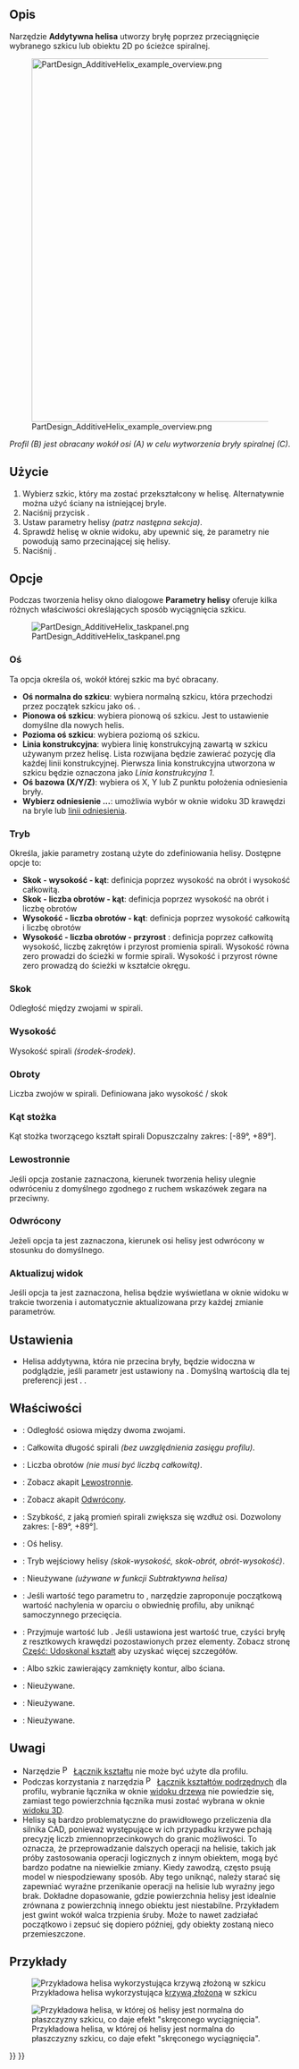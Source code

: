 <languages/>

{{Docnav/pl
|[[PartDesign_AdditivePipe/pl|Uzupełnianie wyciągnięciem wzdłuż ścieżki]]
|[[PartDesign_AdditiveBox/pl|Addytywny prostopadłościan]]
|[[PartDesign_Workbench/pl|środowisko pracy Projekt Części]]
|IconL=PartDesign_AdditivePipe.svg
|IconR=PartDesign_AdditiveBox.svg
|IconC=Workbench_PartDesign.svg
}}

{{GuiCommand/pl
|Name=PartDesign AdditiveHelix
|Name/pl=Projekt Części: Addytywna helisa
|MenuLocation=Projekt Części → Utwórz cechę przez dodanie → Addytywna helisa
|Workbenches=[[PartDesign_Workbench/pl|Projekt Części]]
|Version=0.19
|SeeAlso=[[PartDesign_SubtractiveHelix/pl|Komponent bryła pierwotna do odjęcia]]
}}

<span id="Description"></span>
==Opis==

Narzędzie '''Addytywna helisa''' utworzy bryłę poprzez przeciągnięcie wybranego szkicu lub obiektu 2D po ścieżce spiralnej.

[[File:PartDesign_AdditiveHelix_example_overview.png|none|650px]]

''Profil (B) jest obracany wokół osi (A) w celu wytworzenia bryły spiralnej (C)''.

<span id="Usage"></span>
==Użycie==

# Wybierz szkic, który ma zostać przekształcony w helisę. Alternatywnie można użyć ściany na istniejącej bryle.
# Naciśnij przycisk {{Button|[[Image:PartDesign_AdditiveHelix.svg|16px]] '''Addytywna helisa'''}}.
# Ustaw parametry helisy ''(patrz następna sekcja)''.
# Sprawdź helisę w oknie widoku, aby upewnić się, że parametry nie powodują samo przecinającej się helisy.
# Naciśnij {{Button|OK}}.

<span id="Options"></span>
==Opcje==

Podczas tworzenia helisy okno dialogowe '''Parametry helisy''' oferuje kilka różnych właściwości określających sposób wyciągnięcia szkicu.

[[File:PartDesign_AdditiveHelix_taskpanel.png|frame|left]]

<span id="Axis"></span>
===Oś===

Ta opcja określa oś, wokół której szkic ma być obracany.
* '''Oś normalna do szkicu''': wybiera normalną szkicu, która przechodzi przez początek szkicu jako oś. {{Version/pl|0.20}}.
* '''Pionowa oś szkicu''': wybiera pionową oś szkicu. Jest to ustawienie domyślne dla nowych helis.
* '''Pozioma oś szkicu''': wybiera poziomą oś szkicu.
* '''Linia konstrukcyjna''': wybiera linię konstrukcyjną zawartą w szkicu używanym przez helisę. Lista rozwijana będzie zawierać pozycję dla każdej linii konstrukcyjnej. Pierwsza linia konstrukcyjna utworzona w szkicu będzie oznaczona jako ''Linia konstrukcyjna 1''.
* '''Oś bazowa (X/Y/Z)''': wybiera oś X, Y lub Z punktu położenia odniesienia bryły.
* '''Wybierz odniesienie ...''': umożliwia wybór w oknie widoku 3D krawędzi na bryle lub [[PartDesign_Line/pl|linii odniesienia]].

<span id="Mode"></span>
===Tryb===

Określa, jakie parametry zostaną użyte do zdefiniowania helisy. Dostępne opcje to:
* '''Skok - wysokość - kąt''': definicja poprzez wysokość na obrót i wysokość całkowitą.
* '''Skok - liczba obrotów - kąt''': definicja poprzez wysokość na obrót i liczbę obrotów
* '''Wysokość - liczba obrotów - kąt''': definicja poprzez wysokość całkowitą i liczbę obrotów
* '''Wysokość - liczba obrotów - przyrost''' {{Version/pl|0.20}}: definicja poprzez całkowitą wysokość, liczbę zakrętów i przyrost promienia spirali. Wysokość równa zero prowadzi do ścieżki w formie spirali. Wysokość i przyrost równe zero prowadzą do ścieżki w kształcie okręgu.

<span id="Pitch"></span>
===Skok===

Odległość między zwojami w spirali.

<span id="Height"></span>
===Wysokość===

Wysokość spirali ''(środek-środek)''.

<span id="Turns"></span>
===Obroty===

Liczba zwojów w spirali. Definiowana jako wysokość / skok

<span id="Cone_Angle"></span>
===Kąt stożka===

Kąt stożka tworzącego kształt spirali Dopuszczalny zakres: [-89°, +89°].

<span id="Left_handed"></span>
===Lewostronnie===

Jeśli opcja zostanie zaznaczona, kierunek tworzenia helisy ulegnie odwróceniu z domyślnego zgodnego z ruchem wskazówek zegara na przeciwny.

<span id="Reversed"></span>
===Odwrócony===

Jeżeli opcja ta jest zaznaczona, kierunek osi helisy jest odwrócony w stosunku do domyślnego.

<span id="Update_view"></span>
===Aktualizuj widok===

Jeśli opcja ta jest zaznaczona, helisa będzie wyświetlana w oknie widoku w trakcie tworzenia i automatycznie aktualizowana przy każdej zmianie parametrów.

<span id="Preferences"></span>
==Ustawienia==

* Helisa addytywna, która nie przecina bryły, będzie widoczna w podglądzie, jeśli parametr {{MenuCommand|Przybory → Edycja parameterów... → BaseApp → Preferencje → Mod → PartDesign → AdditiveHelixPreview}} jest ustawiony na {{TRUE/pl}}. Domyślną wartością dla tej preferencji jest {{FALSE/pl}}. {{Version/pl|0.20}}.

<span id="Properties"></span>
==Właściwości==

* {{PropertyData|Skok}}: Odległość osiowa między dwoma zwojami.
* {{PropertyData|Wysokość}}: Całkowita długość spirali ''(bez uwzględnienia zasięgu profilu)''.
* {{PropertyData|Obroty}}: Liczba obrotów ''(nie musi być liczbą całkowitą)''.
* {{PropertyData|Lewostronnie}}: Zobacz akapit [[#Lewostronnie|Lewostronnie]].
* {{PropertyData|Odwrócony}}: Zobacz akapit [[#Odwrócony|Odwrócony]].
* {{PropertyData|Kąt}}: Szybkość, z jaką promień spirali zwiększa się wzdłuż osi. Dozwolony zakres: [-89°, +89°].
* {{PropertyData|Oś odniesienia}}: Oś helisy.
* {{PropertyData|Tryb}}: Tryb wejściowy helisy ''(skok-wysokość, skok-obrót, obrót-wysokość)''.
* {{PropertyData|Zewnętrzny}}: Nieużywane ''(używane w funkcji Subtraktywna helisa)''
* {{PropertyData|Został edytowany}}: Jeśli wartość tego parametru to {{false/pl}}, narzędzie zaproponuje początkową wartość nachylenia w oparciu o obwiednię profilu, aby uniknąć samoczynnego przecięcia.
* {{PropertyData|Ulepsz}}: Przyjmuje wartość {{true/pl}} lub {{false/pl}}. Jeśli ustawiona jest wartość true, czyści bryłę z resztkowych krawędzi pozostawionych przez elementy. Zobacz stronę [[Part_RefineShape/pl|Część: Udoskonal kształt]] aby uzyskać więcej szczegółów.
* {{PropertyData|Profil}}: Albo szkic zawierający zamknięty kontur, albo ściana.
* {{PropertyData|Płaszczyzna środkowa}}: Nieużywane.
* {{PropertyData|Aż do ściany}}: Nieużywane.
* {{PropertyData|Zezwalaj na wiele ścian}}: Nieużywane.

<span id="Notes"></span>
==Uwagi==

* Narzędzie [[File:PartDesign_ShapeBinder.svg|16px]] [[PartDesign_ShapeBinder/pl|Łącznik kształtu]] nie może być użyte dla profilu.
* Podczas korzystania z narzędzia [[File:PartDesign_SubShapeBinder.svg|16px]] [[PartDesign_SubShapeBinder/pl|Łącznik kształtów podrzędnych]] dla profilu, wybranie łącznika w oknie [[Tree_view/pl|widoku drzewa]] nie powiedzie się, zamiast tego powierzchnia łącznika musi zostać wybrana w oknie [[3D_view/pl|widoku 3D]].
* Helisy są bardzo problematyczne do prawidłowego przeliczenia dla silnika CAD, ponieważ występujące w ich przypadku krzywe pchają precyzję liczb zmiennoprzecinkowych do granic możliwości. To oznacza, że przeprowadzanie dalszych operacji na helisie, takich jak próby zastosowania operacji logicznych z innym obiektem, mogą być bardzo podatne na niewielkie zmiany. Kiedy zawodzą, często psują model w niespodziewany sposób. Aby tego uniknąć, należy starać się zapewniać wyraźne przenikanie operacji na helisie lub wyraźny jego brak. Dokładne dopasowanie, gdzie powierzchnia helisy jest idealnie zrównana z powierzchnią innego obiektu jest niestabilne. Przykładem jest gwint wokół walca trzpienia śruby. Może to nawet zadziałać początkowo i zepsuć się dopiero później, gdy obiekty zostaną nieco przemieszczone.

<span id="Examples"></span>
==Przykłady==

[[File:PartDesign_AdditiveHelix_example_bspline.png|frame|left|Przykładowa helisa wykorzystująca [[Sketcher_CreateBSpline/pl|krzywą złożoną]] w szkicu]]

[[File:PartDesign_AdditiveHelix_example_twisting_pad.png|frame|left|Przykładowa helisa, w której oś helisy jest normalna do płaszczyzny szkicu, co daje efekt "skręconego  wyciągnięcia".]]


{{Docnav/pl
|[[PartDesign_AdditivePipe/pl|Uzupełnianie wyciągnięciem wzdłuż ścieżki]]
|[[PartDesign_AdditiveBox/pl|Addytywny prostopadłościan]]
|[[PartDesign_Workbench/pl|środowisko pracy Projekt Części]]
|IconL=PartDesign_AdditivePipe.svg
|IconR=PartDesign_AdditiveBox.svg
|IconC=Workbench_PartDesign.svg
}}

{{PartDesign Tools navi{{#translation:}}}}
{{Userdocnavi{{#translation:}}}}